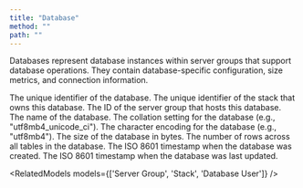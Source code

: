 ```yaml
---
title: "Database"
method: ""
path: ""
---
```


Databases represent database instances within server groups that support database operations. They contain database-specific configuration, size metrics, and connection information.

<Model>
    <ModelProperty name="uid" type="string">
        The unique identifier of the database.
    </ModelProperty>
    <ModelProperty name="stack_uid" type="string">
        The unique identifier of the stack that owns this database.
    </ModelProperty>
    <ModelProperty name="server_group_id" type="integer">
        The ID of the server group that hosts this database.
    </ModelProperty>
    <ModelProperty name="database_name" type="string">
        The name of the database.
    </ModelProperty>
    <ModelProperty name="collation" type="string">
        The collation setting for the database (e.g., "utf8mb4_unicode_ci").
    </ModelProperty>
    <ModelProperty name="encoding" type="string">
        The character encoding for the database (e.g., "utf8mb4").
    </ModelProperty>
    <ModelProperty name="size_bytes" type="integer">
        The size of the database in bytes.
    </ModelProperty>
    <ModelProperty name="size_rows" type="integer">
        The number of rows across all tables in the database.
    </ModelProperty>
    <ModelProperty name="created_at_iso" type="string">
        The ISO 8601 timestamp when the database was created.
    </ModelProperty>
    <ModelProperty name="updated_at_iso" type="string">
        The ISO 8601 timestamp when the database was last updated.
    </ModelProperty>
</Model>

<RelatedModels models={['Server Group', 'Stack', 'Database User']} />